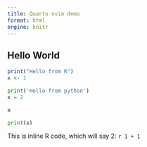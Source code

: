 ```yaml
---
title: Quarto nvim demo
format: html
engine: knitr
---
```


## Hello World

```r
print("Hello from R")
x <- 1
```

```python
print('Hello from python')
x = 2
```

```r
x
```

```python
print(x)
```

This is inline R code, which will say 2: `r 1 + 1`

